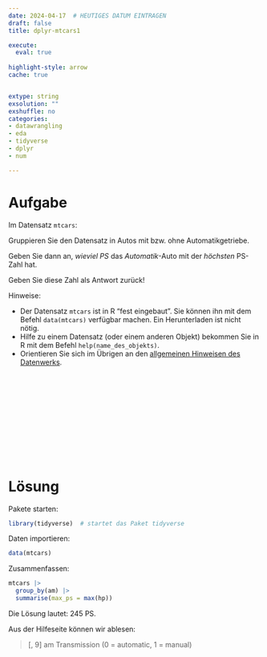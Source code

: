 ```yaml
---
date: 2024-04-17  # HEUTIGES DATUM EINTRAGEN
draft: false  
title: dplyr-mtcars1

execute: 
  eval: true 
  
highlight-style: arrow 
cache: true


extype: string
exsolution: ""
exshuffle: no
categories:
- datawrangling
- eda
- tidyverse
- dplyr
- num

---
```








# Aufgabe

Im Datensatz `mtcars`: 

Gruppieren Sie den Datensatz in Autos mit bzw. ohne Automatikgetriebe.

Geben Sie dann an, *wieviel PS* das *Automatik*-Auto mit der *höchsten* PS-Zahl hat.

Geben Sie diese Zahl als Antwort zurück!   


Hinweise:

- Der Datensatz `mtcars` ist in R "fest eingebaut". Sie können ihn mit dem Befehl `data(mtcars)` verfügbar machen. Ein Herunterladen ist nicht nötig.
- Hilfe zu einem Datensatz (oder einem anderen Objekt) bekommen Sie in R mit dem Befehl `help(name_des_objekts)`.
- Orientieren Sie sich im Übrigen an den [allgemeinen Hinweisen des Datenwerks](https://datenwerk.netlify.app/hinweise).


</br>
</br>
</br>
</br>
</br>
</br>
</br>
</br>
</br>
</br>

# Lösung

Pakete starten:

```r
library(tidyverse)  # startet das Paket tidyverse
```






Daten importieren:

```r
data(mtcars)
```




Zusammenfassen:

```r
mtcars |> 
  group_by(am) |> 
  summarise(max_ps = max(hp))
```



Die Lösung lautet: 245 PS.

Aus der Hilfeseite können wir ablesen:

>    [, 9]	am	Transmission (0 = automatic, 1 = manual)


